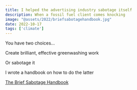 ```yaml
---
title: I helped the advertising industry sabotage itself
description: When a fossil fuel client comes knocking
image: "@assets/2022/briefsabotagehandbook.jpg"
date: 2022-10-17
tags: ['climate']
---
```


<Vimeo id="776233549" poster="/blog/briefsabotagehandbook.jpg" />

You have two choices…

Create brilliant, effective greenwashing work

Or sabotage it

I wrote a handbook on how to do the latter

[The Brief Sabotage Handbook](/blog/briefsabotage.pdf)
